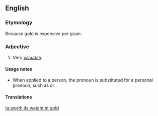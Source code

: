 ==English==

===Etymology===
Because gold is expensive per gram.<!--or any measure of weight. User:Mglovesfun-->

===Adjective===
{{head|en|adjective|head=[[worth]] [[its]] [[weight]] [[in]] [[gold]]}}

# {{lb|en|idiomatic}} Very [[valuable]].
#: {{ux|en|I find my dog is '''worth its weight in gold''' on those long snowy weekends when I can't get out.}}

====Usage notes====
* When applied to a person, the pronoun {{m|en|its}} is substituted for a personal pronoun, such as {{m|en|his}} or {{m|en|her}}.

====Translations====
{{trans-top|idiomatic: very valuable}}
{{trans-mid}}
{{trans-bottom}}

[[ta:worth its weight in gold]]
